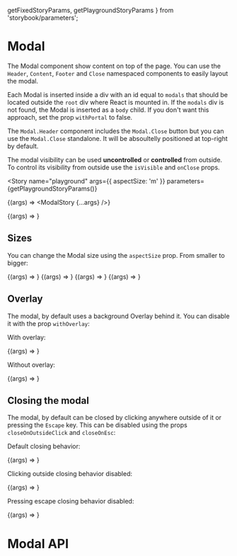   getFixedStoryParams,
  getPlaygroundStoryParams
} from 'storybook/parameters';

<Meta title="Components/Modal" component={Modal} />

# Modal

The Modal component show content on top of the page. You can use the `Header`, `Content`, `Footer` and `Close` namespaced components to easily layout the modal.

Each Modal is inserted inside a div with an id equal to `modals` that should be located outside the `root` div where React is mounted in. If the `modals` div is not found, the Modal is inserted as a `body` child.
If you don't want this approach, set the prop `withPortal` to false.

The `Modal.Header` component includes the `Modal.Close` button but you can use the `Modal.Close` standalone. It will be absoultelly positioned at top-right by default.

The modal visibility can be used **uncontrolled** or **controlled** from outside. To control its visibility from outside use the `isVisible` and `onClose` props.

<Story
  name="playground"
  args={{ aspectSize: 'm' }}
  parameters={getPlaygroundStoryParams()}
>
  {(args) => <ModalStory {...args} />}
</Story>

<Canvas>
  <Story name="default" args={{}} parameters={getFixedStoryParams()}>
    {(args) => <ModalStory {...args} />}
  </Story>
</Canvas>

## Sizes

You can change the Modal size using the `aspectSize` prop. From smaller to bigger:

<Canvas>
  <Story name="s" args={{}} parameters={getFixedStoryParams()}>
    {(args) => <ModalStory {...args} aspectSize="s" />}
  </Story>
  <Story name="m" args={{}} parameters={getFixedStoryParams()}>
    {(args) => <ModalStory {...args} aspectSize="m" />}
  </Story>
  <Story name="l" args={{}} parameters={getFixedStoryParams()}>
    {(args) => <ModalStory {...args} aspectSize="l" />}
  </Story>
  <Story name="xl" args={{}} parameters={getFixedStoryParams()}>
    {(args) => <ModalStory {...args} aspectSize="xl" />}
  </Story>
</Canvas>

## Overlay

The modal, by default uses a background Overlay behind it. You can disable it with the prop `withOverlay`:

With overlay:

<Canvas>
  <Story
    name="with overlay"
    args={{ withOverlay: true }}
    parameters={getFixedStoryParams()}
  >
    {(args) => <ModalStory {...args} />}
  </Story>
</Canvas>

Without overlay:

<Canvas>
  <Story
    name="without overlay"
    args={{ withOverlay: false }}
    parameters={getFixedStoryParams()}
  >
    {(args) => <ModalStory {...args} />}
  </Story>
</Canvas>

## Closing the modal

The modal, by default can be closed by clicking anywhere outside of it or pressing the `Escape` key. This can be disabled using the props `closeOnOutsideClick` and `closeOnEsc`:

Default closing behavior:

<Canvas>
  <Story name="default close" args={{}} parameters={getFixedStoryParams()}>
    {(args) => <ModalStory {...args} />}
  </Story>
</Canvas>

Clicking outside closing behavior disabled:

<Canvas>
  <Story
    name="outside click disabled"
    args={{ closeOnOutsideClick: false }}
    parameters={getFixedStoryParams()}
  >
    {(args) => <ModalStory {...args} />}
  </Story>
</Canvas>

Pressing escape closing behavior disabled:

<Canvas>
  <Story
    name="esc press disabled"
    args={{ closeOnEsc: false }}
    parameters={getFixedStoryParams()}
  >
    {(args) => <ModalStory {...args} />}
  </Story>
</Canvas>

# Modal API

<ArgsTable of={Modal} />
